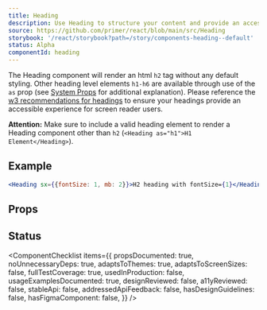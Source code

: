 ```yaml
---
title: Heading
description: Use Heading to structure your content and provide an accessible experience for users of assistive technologies.
source: https://github.com/primer/react/blob/main/src/Heading
storybook: '/react/storybook?path=/story/components-heading--default'
status: Alpha
componentId: heading
---
```



The Heading component will render an html `h2` tag without any default styling. Other heading level elements `h1-h6` are available through use of the `as` prop (see [System Props](/system-props) for additional explanation). Please reference the [w3 recommendations for headings](https://www.w3.org/WAI/tutorials/page-structure/headings/) to ensure your headings provide an accessible experience for screen reader users.

**Attention:** Make sure to include a valid heading element to render a Heading component other than `h2` (`<Heading as="h1">H1 Element</Heading>`).

## Example

```jsx live
<Heading sx={{fontSize: 1, mb: 2}}>H2 heading with fontSize={1}</Heading>
```

## Props

<ComponentProps data={data} />

## Status

<ComponentChecklist
  items={{
    propsDocumented: true,
    noUnnecessaryDeps: true,
    adaptsToThemes: true,
    adaptsToScreenSizes: false,
    fullTestCoverage: true,
    usedInProduction: false,
    usageExamplesDocumented: true,
    designReviewed: false,
    a11yReviewed: false,
    stableApi: false,
    addressedApiFeedback: false,
    hasDesignGuidelines: false,
    hasFigmaComponent: false,
  }}
/>

